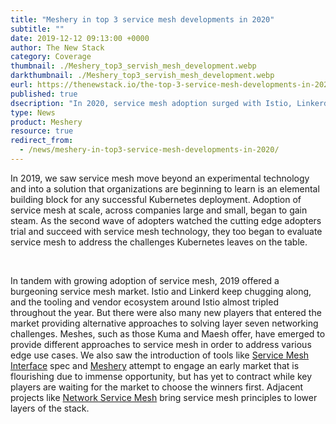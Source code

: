 ```yaml
---
title: "Meshery in top 3 service mesh developments in 2020"
subtitle: ""
date: 2019-12-12 09:13:00 +0000
author: The New Stack
category: Coverage
thumbnail: ./Meshery_top3_servish_mesh_development.webp
darkthumbnail: ./Meshery_top3_servish_mesh_development.webp
eurl: https://thenewstack.io/the-top-3-service-mesh-developments-in-2020/
published: true
dsecription: "In 2020, service mesh adoption surged with Istio, Linkerd, Kuma, and Maesh gaining traction. Tools like Service Mesh Interface (SMI) spec and Meshery addressed evolving needs, while Network Service Mesh extended principles to lower stack layers."
type: News
product: Meshery
resource: true
redirect_from:
  - /news/meshery-in-top3-service-mesh-developments-in-2020/
---
```



<NewsWrapper>

In 2019, we saw service mesh move beyond an experimental technology and into a solution that organizations are beginning to learn is an elemental building block for any successful Kubernetes deployment. Adoption of service mesh at scale, across companies large and small, began to gain steam. As the second wave of adopters watched the cutting edge adopters trial and succeed with service mesh technology, they too began to evaluate service mesh to address the challenges Kubernetes leaves on the table.

<br />

In tandem with growing adoption of service mesh, 2019 offered a burgeoning service mesh market. Istio and Linkerd keep chugging along, and the tooling and vendor ecosystem around Istio almost tripled throughout the year. But there were also many new players that entered the market providing alternative approaches to solving layer seven networking challenges. Meshes, such as those Kuma and Maesh offer, have emerged to provide different approaches to service mesh in order to address various edge use cases. We also saw the introduction of tools like [Service Mesh Interface](https://smi-spec.io/) spec and [Meshery](https://layer5.io/meshery/) attempt to engage an early market that is flourishing due to immense opportunity, but has yet to contract while key players are waiting for the market to choose the winners first. Adjacent projects like [Network Service Mesh](https://networkservicemesh.io/) bring service mesh principles to lower layers of the stack.

<br />

</NewsWrapper>
